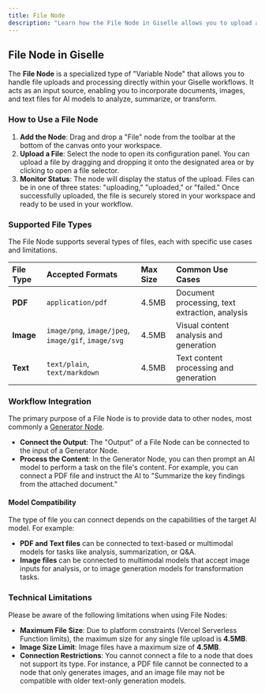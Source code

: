 ```yaml
---
title: File Node
description: "Learn how the File Node in Giselle allows you to upload and use files like PDFs, images, and text as inputs for your AI workflows."
---
```


## File Node in Giselle

The **File Node** is a specialized type of "Variable Node" that allows you to handle file uploads and processing directly within your Giselle workflows. It acts as an input source, enabling you to incorporate documents, images, and text files for AI models to analyze, summarize, or transform.

### How to Use a File Node

1.  **Add the Node**: Drag and drop a "File" node from the toolbar at the bottom of the canvas onto your workspace.
2.  **Upload a File**: Select the node to open its configuration panel. You can upload a file by dragging and dropping it onto the designated area or by clicking to open a file selector.
3.  **Monitor Status**: The node will display the status of the upload. Files can be in one of three states: "uploading," "uploaded," or "failed." Once successfully uploaded, the file is securely stored in your workspace and ready to be used in your workflow.

### Supported File Types

The File Node supports several types of files, each with specific use cases and limitations.

| File Type | Accepted Formats                  | Max Size | Common Use Cases                               |
| :-------- | :-------------------------------- | :------- | :--------------------------------------------- |
| **PDF**   | `application/pdf`                 | 4.5MB    | Document processing, text extraction, analysis |
| **Image** | `image/png`, `image/jpeg`, `image/gif`, `image/svg` | 4.5MB    | Visual content analysis and generation         |
| **Text**  | `text/plain`, `text/markdown`     | 4.5MB    | Text content processing and generation         |

### Workflow Integration

The primary purpose of a File Node is to provide data to other nodes, most commonly a [Generator Node](/glossary/generator-node).

*   **Connect the Output**: The "Output" of a File Node can be connected to the input of a Generator Node.
*   **Process the Content**: In the Generator Node, you can then prompt an AI model to perform a task on the file's content. For example, you can connect a PDF file and instruct the AI to "Summarize the key findings from the attached document."

#### Model Compatibility

The type of file you can connect depends on the capabilities of the target AI model. For example:

*   **PDF and Text files** can be connected to text-based or multimodal models for tasks like analysis, summarization, or Q&A.
*   **Image files** can be connected to multimodal models that accept image inputs for analysis, or to image generation models for transformation tasks.

### Technical Limitations

Please be aware of the following limitations when using File Nodes:

*   **Maximum File Size**: Due to platform constraints (Vercel Serverless Function limits), the maximum size for any single file upload is **4.5MB**.
*   **Image Size Limit**: Image files have a maximum size of **4.5MB**.
*   **Connection Restrictions**: You cannot connect a file to a node that does not support its type. For instance, a PDF file cannot be connected to a node that only generates images, and an image file may not be compatible with older text-only generation models.
